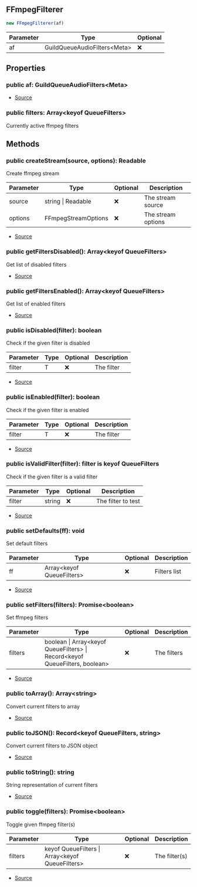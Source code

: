 ## FFmpegFilterer


```typescript
new FFmpegFilterer(af)
```
| Parameter | Type | Optional |
| ----------- | ----------- | ----------- |
| af | GuildQueueAudioFilters\<Meta> | ❌ |


## Properties
### public af: GuildQueueAudioFilters\<Meta>
- [Source](https://github.com/Androz2091/discord-player/blob/62d0fce/packages/discord-player/src/manager/GuildQueueAudioFilters.ts#L45)
### public filters: Array\<keyof QueueFilters>
Currently active ffmpeg filters

## Methods
### public createStream(source, options): Readable
Create ffmpeg stream



| Parameter | Type | Optional | Description |
| ----------- | ----------- | ----------- | ----------- |
| source | string \| Readable | ❌ | The stream source |
| options | FFmpegStreamOptions | ❌ | The stream options |


- [Source](https://github.com/Androz2091/discord-player/blob/62d0fce/packages/discord-player/src/manager/GuildQueueAudioFilters.ts#L65)
### public getFiltersDisabled(): Array\<keyof QueueFilters>
Get list of disabled filters



- [Source](https://github.com/Androz2091/discord-player/blob/62d0fce/packages/discord-player/src/manager/GuildQueueAudioFilters.ts#L133)
### public getFiltersEnabled(): Array\<keyof QueueFilters>
Get list of enabled filters



- [Source](https://github.com/Androz2091/discord-player/blob/62d0fce/packages/discord-player/src/manager/GuildQueueAudioFilters.ts#L126)
### public isDisabled(filter): boolean
Check if the given filter is disabled



| Parameter | Type | Optional | Description |
| ----------- | ----------- | ----------- | ----------- |
| filter | T | ❌ | The filter |


- [Source](https://github.com/Androz2091/discord-player/blob/62d0fce/packages/discord-player/src/manager/GuildQueueAudioFilters.ts#L149)
### public isEnabled(filter): boolean
Check if the given filter is enabled



| Parameter | Type | Optional | Description |
| ----------- | ----------- | ----------- | ----------- |
| filter | T | ❌ | The filter |


- [Source](https://github.com/Androz2091/discord-player/blob/62d0fce/packages/discord-player/src/manager/GuildQueueAudioFilters.ts#L141)
### public isValidFilter(filter): filter is keyof QueueFilters
Check if the given filter is a valid filter



| Parameter | Type | Optional | Description |
| ----------- | ----------- | ----------- | ----------- |
| filter | string | ❌ | The filter to test |


- [Source](https://github.com/Androz2091/discord-player/blob/62d0fce/packages/discord-player/src/manager/GuildQueueAudioFilters.ts#L157)
### public setDefaults(ff): void
Set default filters



| Parameter | Type | Optional | Description |
| ----------- | ----------- | ----------- | ----------- |
| ff | Array\<keyof QueueFilters> | ❌ | Filters list |


- [Source](https://github.com/Androz2091/discord-player/blob/62d0fce/packages/discord-player/src/manager/GuildQueueAudioFilters.ts#L119)
### public setFilters(filters): Promise\<boolean>
Set ffmpeg filters



| Parameter | Type | Optional | Description |
| ----------- | ----------- | ----------- | ----------- |
| filters | boolean \| Array\<keyof QueueFilters> \| Record\<keyof QueueFilters, boolean> | ❌ | The filters |


- [Source](https://github.com/Androz2091/discord-player/blob/62d0fce/packages/discord-player/src/manager/GuildQueueAudioFilters.ts#L73)
### public toArray(): Array\<string>
Convert current filters to array



- [Source](https://github.com/Androz2091/discord-player/blob/62d0fce/packages/discord-player/src/manager/GuildQueueAudioFilters.ts#L164)
### public toJSON(): Record\<keyof QueueFilters, string>
Convert current filters to JSON object



- [Source](https://github.com/Androz2091/discord-player/blob/62d0fce/packages/discord-player/src/manager/GuildQueueAudioFilters.ts#L171)
### public toString(): string
String representation of current filters



- [Source](https://github.com/Androz2091/discord-player/blob/62d0fce/packages/discord-player/src/manager/GuildQueueAudioFilters.ts#L182)
### public toggle(filters): Promise\<boolean>
Toggle given ffmpeg filter(s)



| Parameter | Type | Optional | Description |
| ----------- | ----------- | ----------- | ----------- |
| filters | keyof QueueFilters \| Array\<keyof QueueFilters> | ❌ | The filter(s) |


- [Source](https://github.com/Androz2091/discord-player/blob/62d0fce/packages/discord-player/src/manager/GuildQueueAudioFilters.ts#L103)